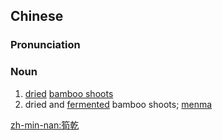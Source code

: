 {{also|笋干}}
==Chinese==
{{zh-forms|s=笋干}}
{{wikipedia|lang=zh}}

===Pronunciation===
{{zh-pron
|m=sǔngān,er=y
|c=seon2 gon1
|cat=n
}}

===Noun===
{{zh-noun}}

# [[dried]] [[bamboo shoot]]s
# dried and [[fermented]] bamboo shoots; [[menma]]

[[zh-min-nan:筍乾]]